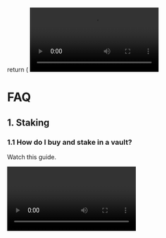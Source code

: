 
  return (
    <video
      src="https://cdn.discordapp.com/attachments/982421865765159022/1080947271086125177/IMG_2087_1.MP4"
      controls="controls"
    />
  )
}

# FAQ

## 1. Staking
### 1.1 How do I buy and stake in a vault?

Watch this guide.

<Video />

### 1.2 What happens if I do not put EGGS in a vault?

Your EGGS will start to debase from the moment you purchase them - for example if the debase rate is 7% per day, you will own 7% less EGGS the day after purchase.
For this reason, it is highly recommended you put your EGGS in a vault as soon as possible. 
Please read the tokenomics page for more details on the current debase rate(s).

### 1.3 Big protec vs Smol protec. Which one should I go for?

If you have got the cash, Big protec is usually preferable. You will need to deposit an equal amount of both $EGGS and $ETH, whereas Smol protec only requires $EGGS.

### 1.4 Will putting in more money increase the length of my lock period?

Whenever you make a deposit into a vault, the lock timer will reset, so if you already have EGGS locked in a vault 
and deposit more into the same vault, the timer will reset. 

### 1.5 When I withdraw from Big or Smol, I have less EGGS than when I deposited - why is this?

Eggs in Big and Smol will continue to debase despite being in a vault, so when you withdraw there may be less EGGS in the vault. 
Because the EGGS are in a vault, you will be accumulating EGGS in the form of rewards, which may be greater than the number of EGGS lost to debase, 
depending on the current APR. 
Read the tokenomics page and FAQ section for up-to-date numbers on debase rate etc.

### 1.6 Do the rewards in vaults get debased too?

Rewards will only start to debase after you claim them; they are fully protected until then. 

### 1.7 Will making a claim extend my lock period?

Whenever you claim rewards, the lock timer will reset. 

### 1.8 What happens when the locking period ends for a vault?

Nothing changes at the end of the locking period, it simply means you can withdraw from the vault when you like. 
For example, if you are in Full protec your EGGS will remain fully protected after the locking period ends. 
You do not need to re-stake in order to keep the EGGS in a vault.

## 2 Tokenomics

### 2.1 Will I gain EGGS in Smol protec?

In Smol protec, your EGGS are exposed to debase, which means you need to deduct the debase rate from the APR % shown on the website, to calculate the net gain/loss of EGGS. 
If the debase rate is 7% per day, this is equivalent to 7 * 365 = 2555% per year, which means you will be accumulating more EGGS from rewards if the Smol APR > 2555. 

### 2.2 Will I gain EGGS in Big protec?

To use Big protec, you must first provide liquidity, so 50% of the value being locked in the vault is EGGS, and the other 50% is ETH. 
The EGGS you put in liquidity will continue to debase at the daily rate, but as they only make up 50% of the total value you locked in LP, 
the effect of debase on your LP is 1/2 the daily rate. 
This means if the daily debase rate is 7%, then your LP value will decrease by 3.5% due to debase. 
Hence, you will be accumulating more EGGS from rewards if the Big APR > 1277.


### 2.3 Will the value of EGGS go up or down due to the debase?

If noone is selling then the value of EGGS will remain flat even if there is debase and supply decreases.
How come this is true? Remember EGGS in LP also get debased, which means there will be less EGGS but the same amount of ETH.
The debase of your EGGS is directly proportional to the total supply debase.
For example, if the total supply is 1000 EGGS and you have 100 EGGS, if the total supply becomes 100 EGGS, your 100 EGGS will become 10 EGGS.

### 2.4 Big vault example
**Egg scenario assuming no rewards:**

- Total supply: 100 EGGS
- 20 EGGS in LP paired with 20 ETH
- 1 EGGS = 1 ETH
- The rest staked in smol protec vault (80 EGGS)

**Assuming noone buys or sells and supply debases by 50% this happens:**

- Total supply: 50 EGGS
- 10 EGGS in LP paired with 20 ETH
- 1 EGGS = 2 ETH (now worth more in ETH)
- The rest staked in smol protec vault (40 EGGS)


## 3 - Rug-proofing

### 3.1 Can the contracts change at any time?

Dev has put 3-day timelocks on the contracts, so if any changes are made there must be a 3 day wait period before they can be executed. 
This means there cannot be any quick changes to rug the community.

### 3.2 Do the developers/team own a large proportion of tokens?

No - initial EGGS tokens were fairly distributed among the community. 
Please read the tokenomics page for more details.

### 3.3 I just checked my wallet and I have less eggs than before, without any on-chain txns, am I being hacked?

No - the EGGS token contract is written to debase during every block, so if you do not put your eggs in a vault your eggs 
will start to dissappear without any on-chain transactions.

